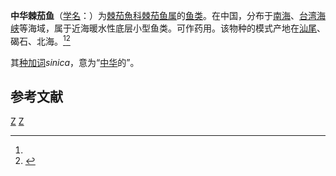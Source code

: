 {{Speciesbox
| genus = Halieutaea
| species = sinica
| authority = [[张春霖|Tchang]] & Chang, 1964<ref name='id8899'>{{cite web| url =http://www.bioinfo.cn/db05/BjdwSpecies.php?action=view&id=8899| title =中华棘茄鱼| work =中国动物物种编目数据库| publisher =中国科学院微生物研究所| author =中国科学院动物研究所| accessdate =2009-04-16| deadurl =yes| archiveurl =https://web.archive.org/web/20160305045616/http://www.bioinfo.cn/db05/BjdwSpecies.php?action=view&id=8899| archivedate =2016-03-05}}</ref>
}}

'''中华棘茄鱼'''（[[学名|学名]]：{{lang|la|''Halieutaea sinica''}}）为[[棘茄魚科|棘茄魚科]][[棘茄鱼属|棘茄鱼属]]的[[鱼类|鱼类]]。在中国，分布于[[南海|南海]]、[[台湾海峡|台湾海峡]]等海域，属于近海暖水性底层小型鱼类。可作药用。该物种的模式产地在[[汕尾|汕尾]]、碣石、北海。<ref name='id8899'/><ref>{{FishBase species|genus=Halieutaea |species =indica |month=10 | year=2017}}</ref>

其[[种加词|种加词]]''sinica''，意为“[[中华|中华]]的”。

== 参考文献 ==
{{reflist}}

{{Taxonbar|from=Q10872318}}

[[Category:棘茄鱼属|Z]]
[[Category:1964年描述的鱼类|Z]]


{{鱼类小作品}}